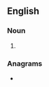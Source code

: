 ==English==

===Noun===
{{head|en|noun plural form}}

# {{plural of|sausage|lang=en}}

===Anagrams===
* {{anagrams|en|a=aaegsssu|assuages}}